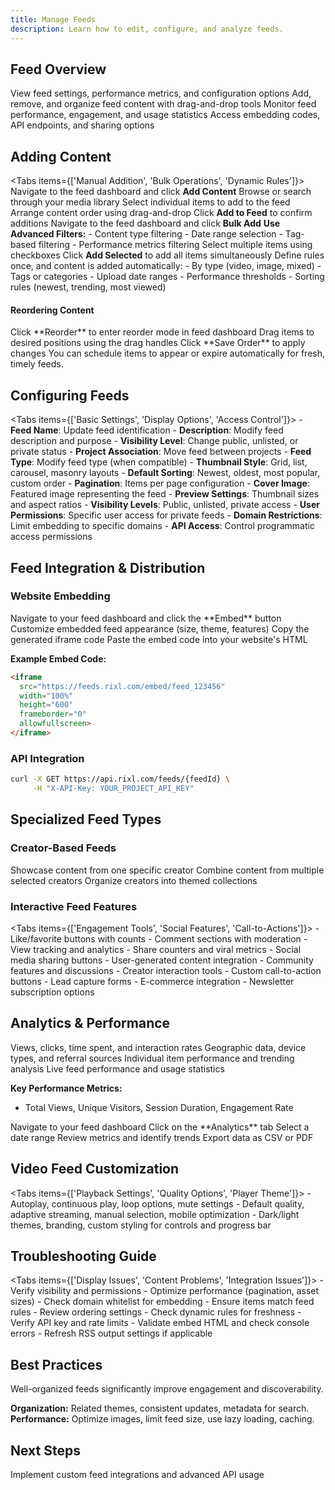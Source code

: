 ```yaml
---
title: Manage Feeds
description: Learn how to edit, configure, and analyze feeds.
---
```



## Feed Overview

<Columns cols={4}>
  <Card title="Feed Overview">View feed settings, performance metrics, and configuration options</Card>
  <Card title="Content Management">Add, remove, and organize feed content with drag-and-drop tools</Card>
  <Card title="Analytics Dashboard">Monitor feed performance, engagement, and usage statistics</Card>
  <Card title="Integration Tools">Access embedding codes, API endpoints, and sharing options</Card>
</Columns>

## Adding Content

<Tabs items={['Manual Addition', 'Bulk Operations', 'Dynamic Rules']}>
  <Tab value="Manual Addition">
    <Steps>
      <Step>Navigate to the feed dashboard and click **Add Content**</Step>
      <Step>Browse or search through your media library</Step>
      <Step>Select individual items to add to the feed</Step>
      <Step>Arrange content order using drag-and-drop</Step>
      <Step>Click **Add to Feed** to confirm additions</Step>
    </Steps>
  </Tab>
  <Tab value="Bulk Operations">
    <Steps>
      <Step>Navigate to the feed dashboard and click **Bulk Add**</Step>
      <Step>
        **Use Advanced Filters:**
        - Content type filtering
        - Date range selection
        - Tag-based filtering
        - Performance metrics filtering
      </Step>
      <Step>Select multiple items using checkboxes</Step>
      <Step>Click **Add Selected** to add all items simultaneously</Step>
    </Steps>
  </Tab>
  <Tab value="Dynamic Rules">
    Define rules once, and content is added automatically:
    - By type (video, image, mixed)
    - Tags or categories
    - Upload date ranges
    - Performance thresholds
    - Sorting rules (newest, trending, most viewed)
  </Tab>
</Tabs>


#### Reordering Content

<Steps>
  <Step>Click **Reorder** to enter reorder mode in feed dashboard</Step>
  <Step>Drag items to desired positions using the drag handles</Step>
  <Step>Click **Save Order** to apply changes</Step>
</Steps>

<Callout type="tip">
  You can schedule items to appear or expire automatically for fresh, timely feeds.
</Callout>

## Configuring Feeds

<Tabs items={['Basic Settings', 'Display Options', 'Access Control']}>
  <Tab value="Basic Settings">
    - **Feed Name**: Update feed identification
    - **Description**: Modify feed description and purpose
    - **Visibility Level**: Change public, unlisted, or private status
    - **Project Association**: Move feed between projects
    - **Feed Type**: Modify feed type (when compatible)
  </Tab>
  <Tab value="Display Options">
    - **Thumbnail Style**: Grid, list, carousel, masonry layouts
    - **Default Sorting**: Newest, oldest, most popular, custom order
    - **Pagination**: Items per page configuration
    - **Cover Image**: Featured image representing the feed
    - **Preview Settings**: Thumbnail sizes and aspect ratios
  </Tab>
  <Tab value="Access Control">
    - **Visibility Levels**: Public, unlisted, private access
    - **User Permissions**: Specific user access for private feeds
    - **Domain Restrictions**: Limit embedding to specific domains
    - **API Access**: Control programmatic access permissions
  </Tab>
</Tabs>

## Feed Integration & Distribution

### Website Embedding

<Steps>
  <Step>Navigate to your feed dashboard and click the **Embed** button</Step>
  <Step>Customize embedded feed appearance (size, theme, features)</Step>
  <Step>Copy the generated iframe code</Step>
  <Step>Paste the embed code into your website's HTML</Step>
</Steps>

**Example Embed Code:**
```html
<iframe 
  src="https://feeds.rixl.com/embed/feed_123456" 
  width="100%" 
  height="600" 
  frameborder="0"
  allowfullscreen>
</iframe>
```

### API Integration

```bash
curl -X GET https://api.rixl.com/feeds/{feedId} \
     -H "X-API-Key: YOUR_PROJECT_API_KEY"
```

## Specialized Feed Types

### Creator-Based Feeds

<Columns cols={3}>
  <Card title="Single Creator">Showcase content from one specific creator</Card>
  <Card title="Multi-Creator">Combine content from multiple selected creators</Card>
  <Card title="Creator Collections">Organize creators into themed collections</Card>
</Columns>

### Interactive Feed Features

<Tabs items={['Engagement Tools', 'Social Features', 'Call-to-Actions']}>
  <Tab value="Engagement Tools">
    - Like/favorite buttons with counts
    - Comment sections with moderation
    - View tracking and analytics
    - Share counters and viral metrics
  </Tab>
  <Tab value="Social Features">
    - Social media sharing buttons
    - User-generated content integration
    - Community features and discussions
    - Creator interaction tools
  </Tab>
  <Tab value="Call-to-Actions">
    - Custom call-to-action buttons
    - Lead capture forms
    - E-commerce integration
    - Newsletter subscription options
  </Tab>
</Tabs>

## Analytics & Performance

<Columns cols={4}>
  <Card title="Engagement Metrics">Views, clicks, time spent, and interaction rates</Card>
  <Card title="Audience Insights">Geographic data, device types, and referral sources</Card>
  <Card title="Content Performance">Individual item performance and trending analysis</Card>
  <Card title="Real-time Data">Live feed performance and usage statistics</Card>
</Columns>

**Key Performance Metrics:**
- Total Views, Unique Visitors, Session Duration, Engagement Rate

<Steps>
  <Step>Navigate to your feed dashboard</Step>
  <Step>Click on the **Analytics** tab</Step>
  <Step>Select a date range</Step>
  <Step>Review metrics and identify trends</Step>
  <Step>Export data as CSV or PDF</Step>
</Steps>

## Video Feed Customization

<Tabs items={['Playback Settings', 'Quality Options', 'Player Theme']}>
  <Tab value="Playback Settings">
    - Autoplay, continuous play, loop options, mute settings
  </Tab>
  <Tab value="Quality Options">
    - Default quality, adaptive streaming, manual selection, mobile optimization
  </Tab>
  <Tab value="Player Theme">
    - Dark/light themes, branding, custom styling for controls and progress bar
  </Tab>
</Tabs>

## Troubleshooting Guide

<Tabs items={['Display Issues', 'Content Problems', 'Integration Issues']}>
  <Tab value="Display Issues">
    - Verify visibility and permissions
    - Optimize performance (pagination, asset sizes)
    - Check domain whitelist for embedding
  </Tab>
  <Tab value="Content Problems">
    - Ensure items match feed rules
    - Review ordering settings
    - Check dynamic rules for freshness
  </Tab>
  <Tab value="Integration Issues">
    - Verify API key and rate limits
    - Validate embed HTML and check console errors
    - Refresh RSS output settings if applicable
  </Tab>
</Tabs>

## Best Practices

<Callout type="tip">
  Well-organized feeds significantly improve engagement and discoverability.
</Callout>

**Organization:** Related themes, consistent updates, metadata for search.  
**Performance:** Optimize images, limit feed size, use lazy loading, caching.

## Next Steps

<Columns cols={1}>
  <Card
    title="Feed API Integration"
    href="/api"
  >
    Implement custom feed integrations and advanced API usage
  </Card>
</Columns>
